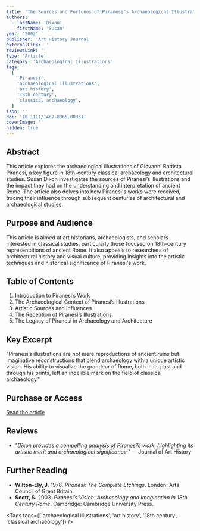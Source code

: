 ```yaml
---
title: 'The Sources and Fortunes of Piranesi’s Archaeological Illustrations'
authors:
  - lastName: 'Dixon'
    firstName: 'Susan'
year: '2002'
publisher: 'Art History Journal'
externalLink: ''
reviewsLink: ''
type: 'Article'
category: 'Archaeological Illustrations'
tags:
  [
    'Piranesi',
    'archaeological illustrations',
    'art history',
    '18th century',
    'classical archaeology',
  ]
isbn: ''
doi: '10.1111/1467-8365.00331'
coverImage: ''
hidden: true
---
```


## Abstract

This article explores the archaeological illustrations of Giovanni Battista Piranesi, a key figure in 18th-century classical archaeology and architectural studies. Susan Dixon investigates the sources of Piranesi’s illustrations and the impact they had on the understanding and interpretation of ancient Rome. The article also delves into how Piranesi's works were received, tracing their influence through subsequent centuries of architectural and archaeological studies.

## Purpose and Audience

This article is aimed at art historians, archaeologists, and scholars interested in classical studies, particularly those focused on 18th-century representations of ancient Rome. It also appeals to researchers of architectural history and visual culture, providing insights into the artistic techniques and historical significance of Piranesi's work.

## Table of Contents

1. Introduction to Piranesi’s Work
2. The Archaeological Context of Piranesi’s Illustrations
3. Artistic Sources and Influences
4. The Reception of Piranesi’s Illustrations
5. The Legacy of Piranesi in Archaeology and Architecture

## Key Excerpt

"Piranesi’s illustrations are not mere reproductions of ancient ruins but imaginative reconstructions that blend archaeology with a unique artistic vision. His ability to visualize the grandeur of Rome, both in its past and through his prints, left an indelible mark on the field of classical archaeology."

## Purchase or Access

[Read the article](https://onlinelibrary.wiley.com/doi/abs/10.1111/1467-8365.00331)

## Reviews

- _"Dixon provides a compelling analysis of Piranesi’s work, highlighting its artistic merit and archaeological significance."_ — Journal of Art History

## Further Reading

- **Wilton-Ely, J.** 1978. _Piranesi: The Complete Etchings_. London: Arts Council of Great Britain.
- **Scott, S.** 2003. _Piranesi’s Vision: Archaeology and Imagination in 18th-Century Rome_. Cambridge: Cambridge University Press.

<Tags
  tags={['archaeological illustrations', 'art history', '18th century', 'classical archaeology']}
/>
